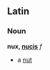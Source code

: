 ==Latin==
===Noun===
'''nux, [[Wiktionary Appendix:Latin third declension|nucis]]''' ''f''

*a [[nut]]